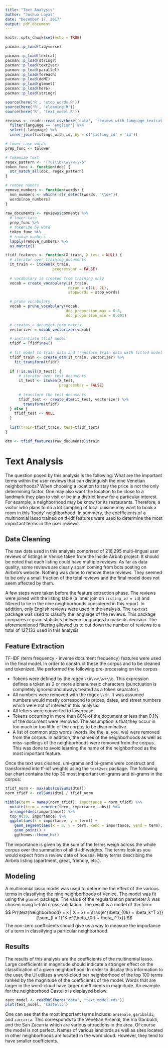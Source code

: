 ```yaml
---
title: "Text Analysis"
author: "Joshua Loyal"
date: "December 17, 2017"
output: pdf_document
---
```


```r
knitr::opts_chunk$set(echo = TRUE)

pacman::p_load(tidyverse)

pacman::p_load(textcat)
pacman::p_load(stringr)
pacman::p_load(text2vec)
pacman::p_load(parallel)
pacman::p_load(foreach)
pacman::p_load(doMC)
pacman::p_load(glmnet)
pacman::p_load(here)
pacman::p_load(stringr)

source(here('R', 'stop_words.R'))
source(here('R', 'cleaning.R'))
source(here('R', 'text_model.R'))
```

```r
reviews <- readr::read_csv(here('data', 'reviews_with_language_textcat.csv')) %>% 
  filter(language == 'english') %>% 
  select(-language) %>% 
  inner_join(listings_with_id, by = c('listing_id' = 'id'))
```

```r
# lower-case words
prep_func <- tolower

# tokenize text
regex_pattern <- "(?u)\\b\\w\\w+\\b"
token_func <- function(doc) {
  str_match_all(doc, regex_pattern)
}

# remove numers
remove_numbers <- function(words) {
  non_numbers <- which(!str_detect(words, "\\d+"))
  words[non_numbers]
}
  
raw_documents <- reviews$comments %>% 
  # lower-case
  prep_func %>% 
  # tokenize by word
  token_func %>% 
  # remove numbers
  lapply(remove_numbers) %>% 
  as.matrix()
```

```r
tfidf_features <- function(X_train, X_test = NULL) {
  # iterator over training documents
  it_train <- itoken(X_train, 
                     progressbar = FALSE)
  
  # vocabulary is created from training only
  vocab = create_vocabulary(it_train,
                            ngram = c(1L, 2L),
                            stopwords = stop_words)

  # prune vocabulary
  vocab = prune_vocabulary(vocab,
                           doc_proportion_max = 0.8,
                           doc_proportion_min = 0.001)
  
  # creates a document-term matrix
  vectorizer = vocab_vectorizer(vocab)

  # instantiate tfidf model
  tfidf = TfIdf$new()
  
  # fit model to train data and transform train data with fitted model
  tfidf_train <- create_dtm(it_train, vectorizer) %>% 
    fit_transform(tfidf)
  
  if (!is.null(X_test)) {
      # iterator over test documents
      it_test <- itoken(X_test,
                        progressbar = FALSE)
    
      # transform the test documents
      tfidf_test <- create_dtm(it_test, vectorizer) %>% 
        transform(tfidf)
  } else {
    tfidf_test <- NULL
  }
  
  list(train=tfidf_train, test=tfidf_test)
}

dtm <- tfidf_features(raw_documents)$train
```

# Text Analysis

The question posed by this analysis is the following: What are the important terms within the user reviews that can distinguish the nine Venetian neighborhoods? When choosing a location to stay the price is not the only determining factor. One may also want the location to be close to a landmark they plan to visit or be in a district know for a particular interest. For example, a neighborhood may be know for its restaurants. Therefore, a visitor who plans to do a lot sampling of local cuisine may want to book a room in this 'foody' neighborhood. In summery, the coefficients of a multinomial lasso trained on tf-idf features were used to determine the most important terms in the user reviews.

## Data Cleaning

The raw data used in this analysis comprised of 216,295 multi-lingual user reviews of listings in Venice taken from the Inside Airbnb project. It should be noted that each listing could have multiple reviews. As far as data quality, some reviews are clearly spam coming from bots posting on Airbnb's website. Nothing was done to remove these reviews. They seemed to be only a small fraction of the total reviews and the final model does not seem affected by them.

A few steps were taken before the feature extraction phase. The reviews were joined with the listing table (a inner join on `listing_id = id`) and filtered to lie in the nine neighborhoods considered in this report. In addition, only English reviews were used in the analysis. The `textcat` package was used to classify the language of the reviews. This package compares n-gram statistics between languages to make its decision. The aforementioned filtering allowed us to cut down the number of reviews to a total of 127,133 used in this analysis.

## Feature Extraction

TF-IDF (term frequency - inverse document frequency) features were used in the final model. In order to construct these the corpus and to be cleaned and tokenized. We performed the following pre-processing on the corpus

- Tokens were defined by the regex `\\b\\w\\w+\\b`. This expression defines a token as 2 or more alphanumeric characters (punctuation is completely ignored and always treated as a token separator).
- All numbers were removed with the regex `\\d+`. It was assumed numbers would mostly correspond to prices, dates, and street numbers which were not of interest in this analysis.
- All letters were converted to lowercase.
- Tokens occurring in more than 80% of the document or less than 0.1% of the document were removed. The assumption is that they occur in too much or too little of the corpus to be discriminative. 
- A list of common stop words (words like the, a, you, we) were removed from the corpus. In addition, the names of the neighborhoods as well as miss-spellings of the neighborhoods were removed from the corpus. This was done to avoid learning the name of the neighborhood as the most important feature.

Once the text was cleaned, uni-grams and bi-grams were construct and transformed into tf-idf weights using the `text2vec` package. The following bar chart contains the top 30 most important uni-grams and bi-grams in the corpus:

```r
tfidf_norm <- max(abs(colSums(dtm)))
norm_tfidf <- colSums(dtm) / tfidf_norm

tibble(term = names(norm_tfidf), importance = norm_tfidf) %>% 
  mutate(term = reorder(term, importance, abs)) %>% 
  arrange(desc(importance)) %>% 
  top_n(30, importance) %>% 
  ggplot(aes(x = importance, y = term)) +
    geom_segment(aes(x = 0, y = term, xend = importance, yend = term), color = "grey50") +
    geom_point() +
    ggthemes::theme_hc()
```

The importance is given by the sum of the terms weigh across the whole corpus over the summation of all tf-idf weights. The terms look as you would expect from a review data of houses. Many terms describing the Airbnb listing (apartment, great, friendly, etc.).

## Modeling

A multinomial lasso model was used to determine the effect of the various terms in classifying the nine neighborhoods of Venice. The model was fit using the `glmnet` package. The value of the regularization parameter $\lambda$ was chosen using 5-fold cross-validation. The result is a model of the form:
$$
Pr(\text{Neighborhood} = k | X = x) = \frac{e^{\beta_{0k} + \beta_k^T x}}{\sum_{l = 1}^K e^{\beta_{0l} + \beta_l^Tx}}
$$
The non-zero coefficients should give us a way to measure the importance of a term in classifying a particular neighborhood. 

## Results

The results of this analysis are the coefficients of the multinomial lasso. Large coefficients in magnitude should indicate a stronger effect on the classification of a given neighborhood. In order to display this information to the user, the UI utilizes a word-cloud per neighborhood of the top 100 terms ranked by the magnitude of the coefficients of the model. Words that are larger in the word-cloud have larger coefficients in magnitude. An example for the neighborhood Castello is displayed below.

```r
text_model <- readRDS(here("data", "text_model.rds"))
plot(text_model, 'Castello')
```

One can see that the most important terms include: `arsenale`, `garibaldi`, and `zaccaria`. This corresponds to the Venetian Arsenal, the Via Garibaldi, and the San Zacarria which are various attractions in the area. Of course the model is not perfect. Names of various landlords as well as sites located in other neighborhoods are located in the word cloud. However, they tend to have smaller coefficients.
